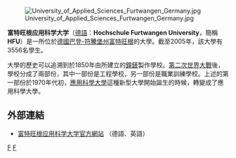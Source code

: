 [[File:University_of_Applied_Sciences_Furtwangen_Germany.jpg|right]]

'''富特旺根应用科学大学'''（[[德語|德語]]：'''Hochschule Furtwangen University'''，簡稱'''HFU'''）是一所位於[[德國|德國]][[巴登-符騰堡州|巴登-符騰堡州]][[富特旺根|富特旺根]]的大學。截至2005年，該大學有3556名學生。{{Fact|time=2007-08-21T15:56:00Z}}

大學的歷史可以追溯到於1850年由{{le|Robert Gerwig}}所建立的[[鐘錶|鐘錶]]製作學校。[[第二次世界大戰|第二次世界大戰]]後，學校分成了兩部份，其中一部份是工程學校，另一部份是職業訓練學校。上述的第一部份於1970年代初，[[應用科學大學|應用科學大學]]這種新型大學開始誕生的時候，轉變成了應用科學大學。

==外部連結==
*[http://www.hs-furtwangen.de 富特旺根应用科学大学官方網站] {{Wayback|url=http://www.hs-furtwangen.de/ |date=20210309064141 }} （德語、英語）
{{Univ-stub}}
[[Category:巴登-符腾堡州大学|F]]
[[Category:1850年創建的教育機構|F]]